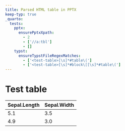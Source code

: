 ```yaml
---
title: Parsed HTML table in PPTX
keep-typ: true
_quarto:
  tests:
    pptx: 
      ensurePptxXpath:
        - 2
        - ['//a:tbl']
        - []
    typst:
      ensureTypstFileRegexMatches:
        - ['<test-table>[\s]*#table\(']
        - ['<test-table>[\s]*#block\[[\s]*#table\(']
---
```


# Test table {#test-table}

```{=html}
<table>
<thead>
  <tr>
    <th>Sepal.Length</th>
    <th>Sepal.Width</th>
  </tr>
</thead>
<tbody>
<tr>
  <td>5.1</td>
  <td>3.5</td>
</tr>
<tr>
  <td>4.9</td>
  <td>3.0</td>
</tr>
</tbody>
</table>
```